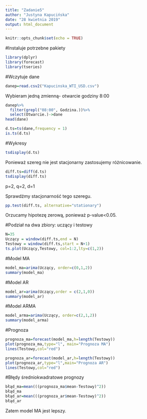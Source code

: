 ```yaml
---
title: "Zadanie5"
author: "Justyna Kapucińska"
date: "28 kwietnia 2019"
output: html_document
---
```


```r
knitr::opts_chunk$set(echo = TRUE)
```
#Instaluje potrzebne pakiety
```r
library(dplyr)
library(forecast)
library(tseries)
```

#Wczytuje dane
```r
danep=read.csv2("Kapucinska_WTI_USD.csv")
```

Wybieram jedną zmienną- otwarcie godziny 8:00
```r
danep%>%
  filter(grepl("08:00", Godzina.))%>%
  select(Otwarcie.)->dane
head(dane)
```


```r
d.ts=ts(dane,frequency = 1)
is.ts(d.ts)
```

#Wykresy

```r
tsdisplay(d.ts)
```
Ponieważ szereg nie jest stacjonarny zastosujemy różnicowanie.

```r
diff.ts=diff(d.ts)
tsdisplay(diff.ts)
```
p=2, q=2, d=1

Sprawdźmy stacjonarność tego szeregu.
```r
pp.test(diff.ts, alternative="stationary")
```
Orzucamy hipotezę zerową, ponieważ p-value<0.05.

#Podział na dwa zbiory: uczący i testowy
```r
N=35
Uczący = window(diff.ts,end = N)
Testowy = window(diff.ts,start = N+1)
ts.plot(Uczący,Testowy, col=1:2,lty=c(1,2))
```

#Model MA
```r
model_ma=arima(Uczący, order=c(0,1,2))
summary(model_ma)
```

#Model AR
```r
model_ar=arima(Uczący,order = c(2,1,0))
summary(model_ar)
```

#Model ARMA
```r
model_arma=arima(Uczący, order=c(2,1,2))
summary(model_arma)
```

#Prognoza
```r
prognoza_ma=forecast(model_ma,h=length(Testowy))
plot(prognoza_ma,type="l", main="Prognoza MA")
lines(Testowy,col="red")

prognoza_ar=forecast(model_ar,h=length(Testowy))
plot(prognoza_ar,type="l",main="Prognoza AR")
lines(Testowy,col="red")
```


#Błędy średniokwadratowe prognozy
```r
błąd_ma=mean(((prognoza_ma$mean-Testowy)^2))
błąd_ma
błąd_ar=mean(((prognoza_ar$mean-Testowy)^2))
błąd_ar
```
Zatem model MA jest lepszy.